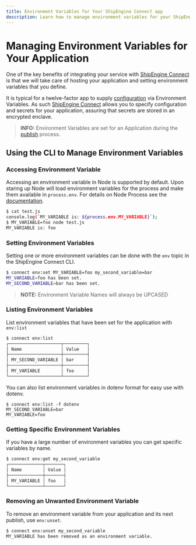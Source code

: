 ```yaml
---
title: Environment Variables for Your ShipEngine Connect app
description: Learn how to manage environment variables for your ShipEngine Connect application with the ShipEngine Connect CLI
---
```




Managing Environment Variables for Your Application
===========================

One of the key benefits of integrating your service with [ShipEngine Connect](./index.mdx) is that we will take care of
hosting your application and setting environment variables that you define.

It is typical for a twelve-factor app to supply [configuration](https://12factor.net/config) via Environment Variables.
As such [ShipEngine Connect](./index.mdx) allows you to specify configuration and secrets for your application, assuring
that secrets are stored in an encrypted enclave.

> **INFO:** Environment Variables are set for an Application during the [publish](./publish.mdx) process.

Using the CLI to Manage Environment Variables
------------------

### Accessing Environment Variable

Accessing an environment variable in Node is supported by default. Upon staring up Node will load environment variables
for the process and make them available in `process.env`.
For details on Node Process see the [documentation](https://nodejs.org/docs/latest-v12.x/api/process.html#process_process_env).

```bash
$ cat test.js
console.log(`MY_VARIABLE is: ${process.env.MY_VARIABLE}`);
$ MY_VARIABLE=foo node test.js
MY_VARIABLE is: foo
```

### Setting Environment Variables

Setting one or more environment variables can be done with the `env` topic in the ShipEngine Connect CLI.

```bash
$ connect env:set MY_VARIABLE=foo my_second_variable=bar
MY_VARIABLE=foo has been set.
MY_SECOND_VARIABLE=bar has been set.
```

> **NOTE:** Environment Variable Names will always be UPCASED

### Listing Environment Variables

List environment variables that have been set for the application with `env:list`

```bash
$ connect env:list
┌────────────────────┬─────────┐
│ Name               │ Value   │
├────────────────────┼─────────┤
│ MY_SECOND_VARIABLE │ bar     │
├────────────────────┼─────────┤
│ MY_VARIABLE        │ foo     │
└────────────────────┴─────────┘
```

You can also list environment variables in dotenv format for easy use with dotenv.

```
$ connect env:list -f dotenv
MY_SECOND_VARIABLE=bar
MY_VARIABLE=foo
```

### Getting Specific Environment Variables

If you have a large number of environment variables you can get specific variables by name.

```bash
$ connect env:get my_second_variable
┌─────────────┬───────┐
│ Name        │ Value │
├─────────────┼───────┤
│ MY_VARIABLE │ foo   │
└─────────────┴───────┘
```

### Removing an Unwanted Environment Variable

To remove an environment variable from your application and its next publish, use `env:unset`.

```bash
$ connect env:unset my_second_variable
MY_VARIABLE has been removed as an environment variable.
```

<Pager
prev="./typescript.mdx" prevTitle="Developing in Typescript"
next="./error-handling.mdx" nextTitle="Error Handling"
/>
